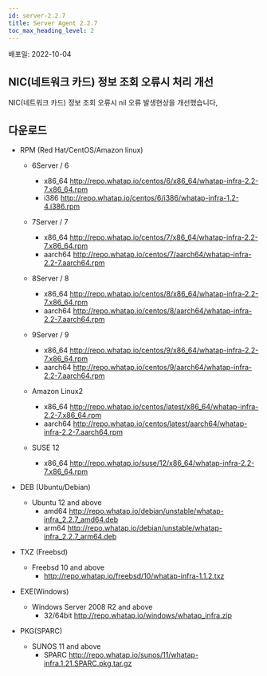 ```yaml
---
id: server-2.2.7
title: Server Agent 2.2.7
toc_max_heading_level: 2
---
```


배포일: 2022-10-04

## NIC(네트워크 카드) 정보 조회 오류시 처리 개선

NIC(네트워크 카드) 정보 조회 오류시 nil 오류 발생현상을 개선했습니다, 

## 다운로드

* RPM (Red Hat/CentOS/Amazon linux)
  * 6Server / 6 
    * x86_64 http://repo.whatap.io/centos/6/x86_64/whatap-infra-2.2-7.x86_64.rpm 
    * i386 http://repo.whatap.io/centos/6/i386/whatap-infra-1.2-4.i386.rpm
  * 7Server / 7 
    * x86_64 http://repo.whatap.io/centos/7/x86_64/whatap-infra-2.2-7.x86_64.rpm 
    * aarch64 http://repo.whatap.io/centos/7/aarch64/whatap-infra-2.2-7.aarch64.rpm

  * 8Server / 8 
    * x86_64 http://repo.whatap.io/centos/8/x86_64/whatap-infra-2.2-7.x86_64.rpm 
    * aarch64 http://repo.whatap.io/centos/8/aarch64/whatap-infra-2.2-7.aarch64.rpm

  * 9Server / 9 
    * x86_64 http://repo.whatap.io/centos/9/x86_64/whatap-infra-2.2-7.x86_64.rpm 
    * aarch64 http://repo.whatap.io/centos/9/aarch64/whatap-infra-2.2-7.aarch64.rpm

  * Amazon Linux2
    * x86_64 http://repo.whatap.io/centos/latest/x86_64/whatap-infra-2.2-7.x86_64.rpm 
    * aarch64 http://repo.whatap.io/centos/latest/aarch64/whatap-infra-2.2-7.aarch64.rpm

  * SUSE 12
    * x86_64 http://repo.whatap.io/suse/12/x86_64/whatap-infra-2.2-7.x86_64.rpm

* DEB (Ubuntu/Debian)

  * Ubuntu 12 and above
    * amd64 http://repo.whatap.io/debian/unstable/whatap-infra_2.2.7_amd64.deb
    * arm64 http://repo.whatap.io/debian/unstable/whatap-infra_2.2.7_arm64.deb

* TXZ (Freebsd)
  * Freebsd 10 and above
    * http://repo.whatap.io/freebsd/10/whatap-infra-1.1.2.txz

* EXE(Windows)
  * Windows Server 2008 R2 and above
    * 32/64bit http://repo.whatap.io/windows/whatap_infra.zip

* PKG(SPARC)
  * SUNOS 11 and above
    * SPARC http://repo.whatap.io/sunos/11/whatap-infra.1.21.SPARC.pkg.tar.gz